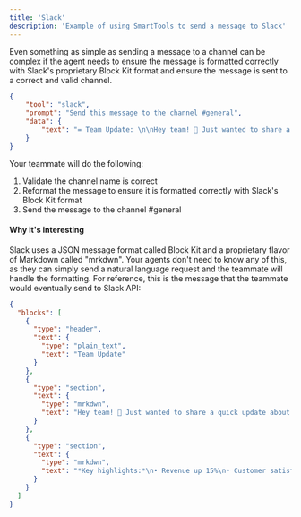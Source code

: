 ```yaml
---
title: 'Slack'
description: 'Example of using SmartTools to send a message to Slack'
---
```


Even something as simple as sending a message to a channel can be complex if the agent needs to ensure the message is formatted correctly with Slack's proprietary Block Kit format and ensure the message is sent to a correct and valid channel.

```json
{
    "tool": "slack",
    "prompt": "Send this message to the channel #general",
    "data": {
        "text": "= Team Update: \n\nHey team! 👋 Just wanted to share a quick update about our progress on the Q3 goals. We're making great strides! 🎯 \n\n*Key highlights:*\n- Revenue up 15%\n- Customer satisfaction at 92%\n- New feature launch next week"
    }
}
```



Your teammate will do the following:

1. Validate the channel name is correct
2. Reformat the message to ensure it is formatted correctly with Slack's Block Kit format
3. Send the message to the channel #general

#### Why it's interesting

Slack uses a JSON message format called Block Kit and a proprietary flavor of Markdown called "mrkdwn". Your agents don't need to know any of this, as they can simply send a natural language request and the teammate will handle the formatting. For reference, this is the message that the teammate would eventually send to Slack API:

```json
{
  "blocks": [
    {
      "type": "header",
      "text": {
        "type": "plain_text",
        "text": "Team Update"
      }
    },
    {
      "type": "section",
      "text": {
        "type": "mrkdwn",
        "text": "Hey team! 👋 Just wanted to share a quick update about our progress on the Q3 goals. We're making great strides! 🎯"
      }
    },
    {
      "type": "section",
      "text": {
        "type": "mrkdwn",
        "text": "*Key highlights:*\n• Revenue up 15%\n• Customer satisfaction at 92%\n• New feature launch next week"
      }
    }
  ]
}
```
